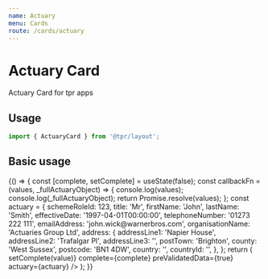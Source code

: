 ```yaml
---
name: Actuary
menu: Cards
route: /cards/actuary
---
```



# Actuary Card

Actuary Card for tpr apps

## Usage

```js
import { ActuaryCard } from '@tpr/layout';
```

## Basic usage

<Playground>
	{() => {
		const [complete, setComplete] = useState(false);
		const callbackFn = (values, _fullActuaryObject) => {
			console.log(values);
			console.log(_fullActuaryObject);
			return Promise.resolve(values);
		};
		const actuary = {
			schemeRoleId: 123,
			title: 'Mr',
			firstName: 'John',
			lastName: 'Smith',
			effectiveDate: '1997-04-01T00:00:00',
			telephoneNumber: '01273 222 111',
			emailAddress: 'john.wick@warnerbros.com',
			organisationName: 'Actuaries Group Ltd',
			address: {
				addressLine1: 'Napier House',
				addressLine2: 'Trafalgar Pl',
				addressLine3: '',
				postTown: 'Brighton',
				county: 'West Sussex',
				postcode: 'BN1 4DW',
				country: '',
				countryId: '',
			},
		};
		return (
			<ActuaryCard
				onSaveContacts={callbackFn}
				onSaveName={callbackFn}
				onRemove={callbackFn}
				onCorrect={(value) => setComplete(value)}
				complete={complete}
				preValidatedData={true}
				actuary={actuary}
			/>
		);
	}}
</Playground>
